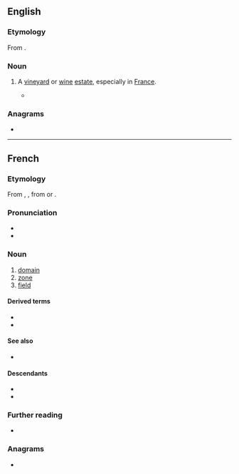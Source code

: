 ==English==

===Etymology===
From {{bor|en|fr|domaine|t=zone, estate}}.

===Noun===
{{en-noun}}

# {{lb|en|wine}} A [[vineyard]] or [[wine]] [[estate]], especially in [[France]].
#* {{quote-book|en|year=2016|author=[[w:Ian McEwan|Ian McEwan]]|title=[[w:Nutshell (novel)|Nutshell]]|publisher=Vintage|page=52|passage=Put [...] a gun to my head to name the '''domaine''', I would blurt out la Romanée-Conti, for the spicy cassis and black cherry alone.}}

===Anagrams===
* {{anagrams|en|a=adeimno|amidone|on a dime}}

----

==French==

===Etymology===
From {{inh|fr|fro|domaine}}, {{m|fro|demaine}}, from {{der|fr|la|dominium}} or {{m|la|dominicus}}.

===Pronunciation===
* {{fr-IPA}}
* {{audio|fr|Fr-domaine.ogg|Audio}}

===Noun===
{{fr-noun|m}}

# [[domain]]
# [[zone]]
# [[field]] {{gloss|of study etc.}}
#: {{coi|fr|domaine scientifique}}
#: {{coi|fr|domaine informatique}}

====Derived terms====
* {{l|fr|domaine public}}
* {{l|fr|nom de domaine}}

====See also====
* {{l|fr|dominer}}

====Descendants====
* {{desc|en|domaine|bor=1}}
* {{desc|ro|domeniu|bor=1}}

===Further reading===
* {{R:TLFi}}

===Anagrams===
* {{l|fr|émondai}}